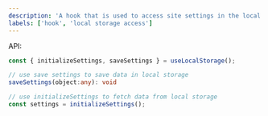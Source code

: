 ```yaml
---
description: 'A hook that is used to access site settings in the local storage'
labels: ['hook', 'local storage access']
---
```


API:

```ts
const { initializeSettings, saveSettings } = useLocalStorage();

// use save settings to save data in local storage
saveSettings(object:any): void

// use initializeSettings to fetch data from local storage
const settings = initializeSettings();
```
